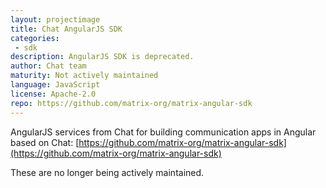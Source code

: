 ```yaml
---
layout: projectimage
title: Chat AngularJS SDK
categories: 
 - sdk
description: AngularJS SDK is deprecated.
author: Chat team
maturity: Not actively maintained
language: JavaScript
license: Apache-2.0
repo: https://github.com/matrix-org/matrix-angular-sdk
---
```


AngularJS services from Chat for building communication apps in Angular based on Chat: [https://github.com/matrix-org/matrix-angular-sdk](https://github.com/matrix-org/matrix-angular-sdk)

These are no longer being actively maintained.


